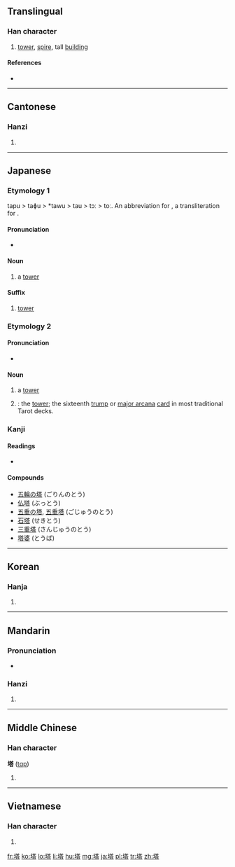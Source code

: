 {{also|墖}}
==Translingual==

===Han character===
{{Han char|rn=32|rad=土|as=10|sn=13|four=4416<sub>1</sub>|canj=土廿人口 (GTOR)}}

# [[tower]], [[spire]], tall [[building]]

====References====
* {{Han ref|kx=0235.140|dkj=05332|dj=0473.070|hdz=10460.060|uh=5854|ud=22612|bh=B6F0|bd=46832}}

----

==Cantonese==

===Hanzi===
{{yue-hanzi|jyut=|y=taap3}}

# {{defn|lang=yue|sort=土10}}

----

==Japanese==

===Etymology 1===
tapu > taɸu > *tawu > tau > tɔː > toː. An abbreviation for {{term|卒塔婆|sotōba}}, a transliteration for {{etyl|sa|ja|sort=とう}} {{term|स्तूप|stūpa|heap}} .

====Pronunciation====
* {{IPA|/toː/|lang=ja}}

====Noun====
{{ja-noun|k|hira=とう|hhira=たふ|rom=tō}}

# a [[tower]]

====Suffix====
{{ja-pos|k|suffix|hira=とう|rom=-tō}}
# [[tower]]

===Etymology 2===

====Pronunciation====
* {{IPA|/araraɡi/|lang=ja}}

====Noun====
{{ja-noun|k|hira=あららぎ|rom=araragi}}

# a [[tower]]
# {{tarot|lang=ja}}: the [[tower]]; the sixteenth [[trump]] or [[major arcana]] [[card]] in most traditional Tarot decks.

===Kanji===
{{ja-kanji|grade=c|rs=土10}}

====Readings====
* {{ja-readings|on=[[とう]] (tō)|kun=[[てら]] (tera), [[おか]] (oka)}}

====Compounds====
* [[五輪の塔]] (ごりんのとう)
* [[仏塔]] (ぶっとう)
* [[五重の塔]], [[五重塔]] (ごじゅうのとう)
* [[石塔]] (せきとう)
* [[三重塔]] (さんじゅうのとう)
* [[塔婆]] (とうば)

----

==Korean==

===Hanja===
{{ko-hanja|hangeul=[[탑]]|rv=tap|mr=t'ap}}

# {{defn|lang=ko|sort=土10}}

----

==Mandarin==

===Pronunciation===
* {{audio|Zh-ta.ogg|Audio}}

===Hanzi===
{{cmn-hanzi|pin=[[tǎ]] ([[ta3]])|wg=t'a<sup>3</sup>}}

# {{defn|lang=cmn|sort=土10}}

----

==Middle Chinese==

===Han character===
'''塔''' ([[tɑp]])<!--note: the vowel "ɑ" is an IPA symbol and is thus different from the vowel "a"-->

# {{defn|lang=zhx-mid|sort=土10}}

----

==Vietnamese==

===Han character===
{{vi-hantu|[[tháp]], [[thạp]], [[thóp]]|rs=土10}}

# {{defn|lang=vi|sort=土10}}

[[fr:塔]]
[[ko:塔]]
[[lo:塔]]
[[li:塔]]
[[hu:塔]]
[[mg:塔]]
[[ja:塔]]
[[pl:塔]]
[[tr:塔]]
[[zh:塔]]